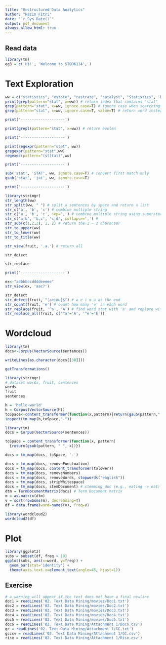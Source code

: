 ```yaml
---
title: "Unstructured Data Analytics"
author: "Hazim Fitri"
date: "`r Sys.Date()`"
output: pdf_document
always_allow_html: true
---
```


## Read data

```r
library(tm)
eg3 = c('Hi!', 'Welcome to STQD6114', )
```

# Text Exploration

```r
ww = c("statistics", "estate", "castrate", "catalyst", "Statistics", 'hazim fitri')
print(grep(pattern="stat", x=ww)) # return index that contains "stat"
grep(pattern="stat", x=ww, ignore.case=T) # ignore case when searching for "stat"
grep(pattern="stat", x=ww, ignore.case=T, value=T) # return word instead of index

print('--------------------')

print(grepl(pattern="stat", x=ww)) # return boolen

print('--------------------')

print(regexpr(pattern="stat", ww))
gregexpr(pattern="stat",ww)
regexec(pattern="(st)(at)",ww)

print('--------------------')

sub('stat', 'STAT', ww, ignore.case=T) # convert first match only
gsub('stat', 'jai', ww, ignore.case=T)

print('--------------------')

library(stringr)
str_length(ww)
str_split(ww, " ") # split a sentences by space and return a list
str_c('a', 'b', 'c') # combine multiple string
str_c('a', 'b', 'c', sep=',') # combine multiple string using seperator
str_c('a,b', 'b,c', 'c,d', collapse=',') # 
str_sub(c(1,2,3), 1, 2) # return the 1 ~ 2 character
str_to_upper(ww)
str_to_lower(ww)
str_to_title(ww)

str_view(fruit, '.a.') # return all 

str_detect

str_replace

print('--------------------')

ex<-"aabbbccddddeeeee"
str_view(ex, 'aac?')

str_detect
str_detect(fruit, "[aeiou]$") # a e i o u at the end
str_count(fruit, 'e') # count how many 'e' in each word
str_replace(fruit, '^a', 'A') # find word stat with 'a' and replace with 'A'
str_replace_all(fruit, c('^a'='A', '^e'='E'))
```

# Wordcloud

```r
library(tm)
docs<-Corpus(VectorSource(sentences))

writeLines(as.character(docs[[30]]))

getTransformations()
```

```r
library(stringr)
# dataset words, fruit, sentences
words
fruit
sentences
```

```r
h = 'hello-world'
h = Corpus(VectorSource(h))
toSpace<-content_transformer(function(x,pattern){return(gsub(pattern," ",x))})
inspect(tm_map(h,toSpace,"-"))

```

```r
library(tm)
docs = Corpus(VectorSource(sentences))

toSpace = content_transformer(function(x, pattern)
  {return(gsub(pattern, " ", x))})

docs = tm_map(docs, toSpace, '-')

docs = tm_map(docs, removePunctuation)
docs = tm_map(docs, content_transformer(tolower))
docs = tm_map(docs, removeNumbers)
docs = tm_map(docs, removeWords, stopwords("english"))
docs = tm_map(docs, stripWhitespace)
docs = tm_map(docs, stemDocument) # stemming doc (e.g., eating -> eat)
dtm = TermDocumentMatrix(docs) # Term Document matrix
m = as.matrix(dtm)
v = sort(rowSums(m), decreasing=T)
df = data.frame(word=names(v), freq=v)

library(wordcloud2)
wordcloud2(df)
```

# Plot

```r
library(ggplot2)
subs = subset(df, freq > 10)
ggplot(subs, aes(x=word, y=freq)) +
  geom_bar(stat='identity') +
  theme(axis.text.x=element_text(angle=45, hjust=1))
```

## Exercise

```r
# a warning will appear if the text does not have a final newline
doc1 = readLines('02. Text Data Mining/movies/Doc1.txt')
doc2 = readLines('02. Text Data Mining/movies/Doc2.txt')
doc3 = readLines('02. Text Data Mining/movies/Doc3.txt')
doc4 = readLines('02. Text Data Mining/movies/Doc4.txt')
doc5 = readLines('02. Text Data Mining/movies/Doc5.txt')
doc6 = readLines('02. Text Data Mining/Attachment 1/Doc6.csv')
gc = readLines('02. Text Data Mining/Attachment 1/GC.txt')
gccsv = readLines('02. Text Data Mining/Attachment 1/GC.csv')
rise = readLines('02. Text Data Mining/Attachment 1/Rise.csv')



```
